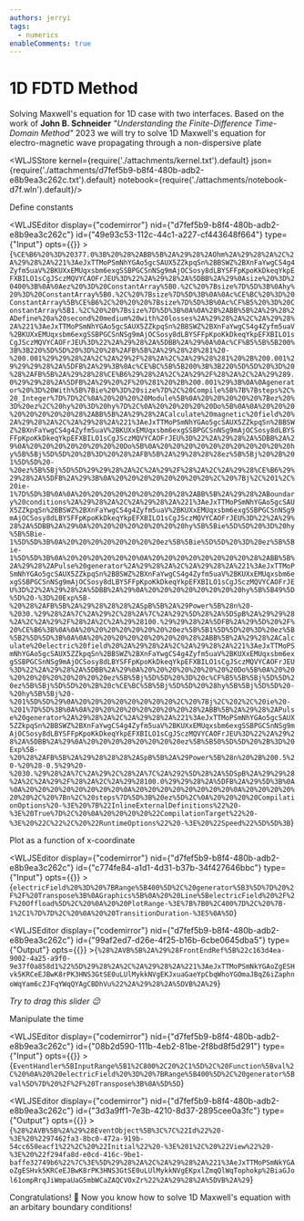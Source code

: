 ```yaml
---
authors: jerryi
tags:
  - numerics
enableComments: true
---
```


# 1D FDTD Method
Solving Maxwell's equation for 1D case with two interfaces.
Based on the work of __John B. Schneider__ *"Understanding the Finite-Difference Time-Domain Method"* 2023 we will try to solve 1D Maxwell's equation for electro-magnetic wave propagating through a non-dispersive plate

<!--truncate-->




<WLJSStore kernel={require('./attachments/kernel.txt').default} json={require('./attachments/d7fef5b9-b8f4-480b-adb2-e8b9ea3c262c.txt').default} notebook={require('./attachments/notebook-d7f.wln').default}/>




Define constants

<WLJSEditor display={"codemirror"} nid={"d7fef5b9-b8f4-480b-adb2-e8b9ea3c262c"} id={"49e93c53-112c-44c1-a227-cf443648f664"} type={"Input"} opts={{}} >{`%CE%B6%20%3D%20377.0%3B%20%28%2ABB%5B%2A%29%28%2AOhm%2A%29%28%2A%2C%2A%29%28%2A%221%3AeJxTTMoPSmNhYGAo5gcSAUX5ZZkpqSn%2BBSWZ%2BXnFaYwgCS4g4Zyfm5uaV%2BKUXxEMUqxsbm6exgSSBPGCSnNSg9mAjOCSosy8dLBYSFFpKpoKkDkeqYkpEFXBILO1sCgJSczMQVYCAOFrJEU%3D%22%2A%29%28%2A%5DBB%2A%29%0Asize%20%3D%20400%3B%0A%0Aez%20%3D%20ConstantArray%5B0.%2C%20%7Bsize%7D%5D%3B%0Ahy%20%3D%20ConstantArray%5B0.%2C%20%7Bsize%7D%5D%3B%0A%0Ac%CE%BC%20%3D%20ConstantArray%5B%CE%B6%2C%20%20%20%7Bsize%7D%5D%3B%0Ac%CF%B5%20%3D%20ConstantArray%5B1.%2C%20%20%7Bsize%7D%5D%3B%0A%0A%28%2ABB%5B%2A%29%28%2ADefine%20a%20second%20medium%20with%20losses%2A%29%28%2A%2C%2A%29%28%2A%221%3AeJxTTMoPSmNhYGAo5gcSAUX5ZZkpqSn%2BBSWZ%2BXnFaYwgCS4g4Zyfm5uaV%2BKUXxEMUqxsbm6exgSSBPGCSnNSg9mAjOCSosy8dLBYSFFpKpoKkDkeqYkpEFXBILO1sCgJSczMQVYCAOFrJEU%3D%22%2A%29%28%2A%5DBB%2A%29%0A%0Ac%CF%B5%5B%5B200%3B%3B220%5D%5D%20%3D%20%28%2AFB%5B%2A%29%28%28%281%20-%200.001%29%29%28%2A%2C%2A%29%2F%28%2A%2C%2A%29%28%281%20%2B%200.001%29%29%29%28%2A%5DFB%2A%29%3B%0Ac%CE%BC%5B%5B200%3B%3B220%5D%5D%20%3D%20%28%2AFB%5B%2A%29%28%28%CE%B6%29%28%2A%2C%2A%29%2F%28%2A%2C%2A%29%289.0%29%29%28%2A%5DFB%2A%29%20%2F%20%281%20%2B%200.001%29%3B%0A%0Agenerator%20%3D%20With%5B%7Bie%20%3D%20size%7D%2C%20Compile%5B%7B%7Bsteps%2C%20_Integer%7D%7D%2C%0A%20%20%20%20Module%5B%0A%20%20%20%20%20%7Bez%20%3D%20ez%2C%20hy%20%3D%20hy%7D%2C%0A%20%20%20%20%20Do%5B%0A%0A%20%20%20%20%20%20%20%20%28%2ABB%5B%2A%29%28%2ACalculate%20magnetic%20field%20%2A%29%28%2A%2C%2A%29%28%2A%221%3AeJxTTMoPSmNhYGAo5gcSAUX5ZZkpqSn%2BBSWZ%2BXnFaYwgCS4g4Zyfm5uaV%2BKUXxEMUqxsbm6exgSSBPGCSnNSg9mAjOCSosy8dLBYSFFpKpoKkDkeqYkpEFXBILO1sCgJSczMQVYCAOFrJEU%3D%22%2A%29%28%2A%5DBB%2A%29%0A%20%20%20%20%20%20%20%20Do%5B%0A%20%20%20%20%20%20%20%20%20%20%20hy%5B%5Bj%5D%5D%20%2B%3D%20%28%2AFB%5B%2A%29%28%28%28ez%5B%5Bj%20%2B%201%5D%5D%20-%20ez%5B%5Bj%5D%5D%29%29%28%2A%2C%2A%29%2F%28%2A%2C%2A%29%28%CE%B6%29%29%28%2A%5DFB%2A%29%3B%0A%20%20%20%20%20%20%20%20%2C%20%7Bj%2C%201%2C%20ie-1%7D%5D%3B%0A%0A%20%20%20%20%20%20%20%20%28%2ABB%5B%2A%29%28%2ABoundary%20conditions%2A%29%28%2A%2C%2A%29%28%2A%221%3AeJxTTMoPSmNhYGAo5gcSAUX5ZZkpqSn%2BBSWZ%2BXnFaYwgCS4g4Zyfm5uaV%2BKUXxEMUqxsbm6exgSSBPGCSnNSg9mAjOCSosy8dLBYSFFpKpoKkDkeqYkpEFXBILO1sCgJSczMQVYCAOFrJEU%3D%22%2A%29%28%2A%5DBB%2A%29%0A%20%20%20%20%20%20%20%20hy%5B%5Bie%5D%5D%20%3D%20hy%5B%5Bie-1%5D%5D%3B%0A%20%20%20%20%20%20%20%20ez%5B%5Bie%5D%5D%20%3D%20ez%5B%5Bie-1%5D%5D%3B%0A%20%20%20%20%20%20%0A%20%20%20%20%20%20%20%20%28%2ABB%5B%2A%29%28%2APulse%20generator%2A%29%28%2A%2C%2A%29%28%2A%221%3AeJxTTMoPSmNhYGAo5gcSAUX5ZZkpqSn%2BBSWZ%2BXnFaYwgCS4g4Zyfm5uaV%2BKUXxEMUqxsbm6exgSSBPGCSnNSg9mAjOCSosy8dLBYSFFpKpoKkDkeqYkpEFXBILO1sCgJSczMQVYCAOFrJEU%3D%22%2A%29%28%2A%5DBB%2A%29%0A%20%20%20%20%20%20%20%20hy%5B%5B49%5D%5D%20-%3D%20Exp%5B-%20%28%2AFB%5B%2A%29%28%28%28%2ASpB%5B%2A%29Power%5B%28n%20-%2030.%29%28%2A%7C%2A%29%2C%28%2A%7C%2A%292%5D%28%2A%5DSpB%2A%29%29%28%2A%2C%2A%29%2F%28%2A%2C%2A%29%28100.%29%29%28%2A%5DFB%2A%29%5D%20%2F%20%CE%B6%3B%0A%0A%20%20%20%20%20%20%20%20ez%5B%5B1%5D%5D%20%3D%20ez%5B%5B2%5D%5D%3B%0A%0A%20%20%20%20%20%20%20%20%28%2ABB%5B%2A%29%28%2ACalculate%20electric%20field%20%2A%29%28%2A%2C%2A%29%28%2A%221%3AeJxTTMoPSmNhYGAo5gcSAUX5ZZkpqSn%2BBSWZ%2BXnFaYwgCS4g4Zyfm5uaV%2BKUXxEMUqxsbm6exgSSBPGCSnNSg9mAjOCSosy8dLBYSFFpKpoKkDkeqYkpEFXBILO1sCgJSczMQVYCAOFrJEU%3D%22%2A%29%28%2A%5DBB%2A%29%0A%20%20%20%20%20%20%20%20Do%5B%0A%20%20%20%20%20%20%20%20%20%20ez%5B%5Bj%5D%5D%20%3D%20c%CF%B5%5B%5Bj%5D%5D%20ez%5B%5Bj%5D%5D%20%2B%20c%CE%BC%5B%5Bj%5D%5D%20%28hy%5B%5Bj%5D%5D%20-%20hy%5B%5Bj%20-%201%5D%5D%29%0A%20%20%20%20%20%20%20%20%2C%20%7Bj%2C%202%2C%20ie%20-%201%7D%5D%3B%0A%0A%20%20%20%20%20%20%20%20%28%2ABB%5B%2A%29%28%2APulse%20generator%2A%29%28%2A%2C%2A%29%28%2A%221%3AeJxTTMoPSmNhYGAo5gcSAUX5ZZkpqSn%2BBSWZ%2BXnFaYwgCS4g4Zyfm5uaV%2BKUXxEMUqxsbm6exgSSBPGCSnNSg9mAjOCSosy8dLBYSFFpKpoKkDkeqYkpEFXBILO1sCgJSczMQVYCAOFrJEU%3D%22%2A%29%28%2A%5DBB%2A%29%0A%20%20%20%20%20%20%20%20ez%5B%5B50%5D%5D%20%2B%3D%20Exp%5B-%20%28%2AFB%5B%2A%29%28%28%28%2ASpB%5B%2A%29Power%5B%28n%20%2B%200.5%20-%20%28-0.5%29%20-%2030.%29%28%2A%7C%2A%29%2C%28%2A%7C%2A%292%5D%28%2A%5DSpB%2A%29%29%28%2A%2C%2A%29%2F%28%2A%2C%2A%29%28100.0%29%29%28%2A%5DFB%2A%29%5D%3B%0A%0A%20%20%20%20%20%20%20%20%0A%20%20%20%20%20%20%20%20%0A%20%20%20%20%20%20%2C%20%7Bn%2C%20steps%7D%5D%3B%20ez%5D%2C%0A%20%20%20%20CompilationOptions%20-%3E%20%7B%22InlineExternalDefinitions%22%20-%3E%20True%7D%2C%20%0A%20%20%20%20%22CompilationTarget%22%20-%3E%20%22C%22%2C%20%22RuntimeOptions%22%20-%3E%20%22Speed%22%5D%5D%3B`}</WLJSEditor>

Plot as a function of x-coordinate

<WLJSEditor display={"codemirror"} nid={"d7fef5b9-b8f4-480b-adb2-e8b9ea3c262c"} id={"c774fe84-a1d1-4d31-b37b-34f427646bbc"} type={"Input"} opts={{}} >{`electricField%20%3D%20%7BRange%5B400%5D%2C%20generator%5B3%5D%7D%20%2F%2F%20Transpose%3B%0AGraphics%5B%0A%20%20Line%5BelectricField%20%2F%2F%20Offload%5D%2C%20%0A%20%20PlotRange-%3E%7B%7B0%2C400%7D%2C%20%7B-1%2C1%7D%7D%2C%20%0A%20%20TransitionDuration-%3E5%0A%5D`}</WLJSEditor>

<WLJSEditor display={"codemirror"} nid={"d7fef5b9-b8f4-480b-adb2-e8b9ea3c262c"} id={"99af2ed7-d26e-4f25-b16b-6cbe0645dba5"} type={"Output"} opts={{}} >{`%28%2AVB%5B%2A%29%28FrontEndRef%5B%22c163d4ea-9002-4a25-a9f0-9e37f0a858d1%22%5D%29%28%2A%2C%2A%29%28%2A%221%3AeJxTTMoPSmNkYGAoZgESHvk5KRCeEJBwK8rPK3HNS3GtSE0uLUlMykkNVgEKJxuaGaeYpCbqWhoYGOmaJBqZ6iZaphnoWqYam6cZJFqYWqQYAgCBDhVu%22%2A%29%28%2A%5DVB%2A%29`}</WLJSEditor>

*Try to drag this slider 😉*

Manipulate the time

<WLJSEditor display={"codemirror"} nid={"d7fef5b9-b8f4-480b-adb2-e8b9ea3c262c"} id={"08b2d590-111b-4eb2-81be-2f8bd8f5d291"} type={"Input"} opts={{}} >{`EventHandler%5BInputRange%5B1%2C800%2C20%2C1%5D%2C%20Function%5Bval%2C%20%0A%20%20electricField%20%3D%20%7BRange%5B400%5D%2C%20generator%5Bval%5D%7D%20%2F%2F%20Transpose%3B%0A%5D%5D`}</WLJSEditor>

<WLJSEditor display={"codemirror"} nid={"d7fef5b9-b8f4-480b-adb2-e8b9ea3c262c"} id={"3d3a9ff1-7e3b-4210-8d37-2895cee0a3fc"} type={"Output"} opts={{}} >{`%28%2AVB%5B%2A%29%28EventObject%5B%3C%7C%22Id%22%20-%3E%20%2297462fa3-8bc0-472a-919b-54cc650eacf1%22%2C%20%22Initial%22%20-%3E%201%2C%20%22View%22%20-%3E%20%22f294fa8d-e0cd-416c-9be1-baffe32749b6%22%7C%3E%5D%29%28%2A%2C%2A%29%28%2A%221%3AeJxTTMoPSmNkYGAoZgESHvk5KRCeEJBwK8rPK3HNS3GtSE0uLUlMykkNVgEKpxlZmqQlWqTophokp%2BiaGJol61ompRrqJiWmpaUaG5mbWCaZAQCVOxZr%22%2A%29%28%2A%5DVB%2A%29`}</WLJSEditor>

Congratulations! 🥂 Now you know how to solve 1D Maxwell's equation with an arbitary boundary conditions!